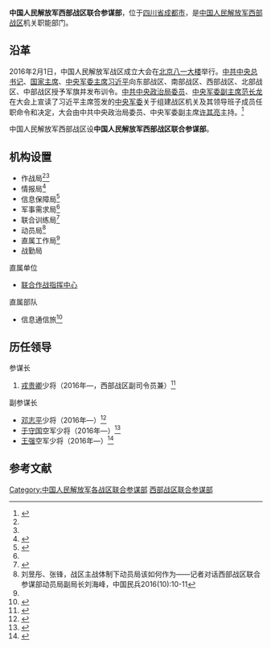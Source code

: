 {{Infobox PRCG
|color = darkgreen
|机构名称 = 中国人民解放军西部战区<br />联合参谋部
|上级机构 = [[中国人民解放军西部战区|中国人民解放军西部战区]]
|机构类型 = 战区机关职能部门
|军事级别 = 
|标志1 = China Emblem PLA.svg
|标志1说明 = [[中国人民解放军军徽|中国人民解放军军徽]]
|职位1 = 参谋长
|人员1 = [[戎贵卿|戎贵卿]]
|衔级1 = [[中国人民解放军少将|少将]]
|职位2 = 
|人员2 =
|职位3 =
|人员3 =
|职位4 =
|人员4 =
|地址1 = [[四川省|四川省]][[成都市|成都市]]
|成立时间 = 2016年
|a=
|b=
|c=
|d=
|E=
|e=
}}

'''中国人民解放军西部战区联合参谋部'''，位于[[四川省|四川省]][[成都市|成都市]]，是[[中国人民解放军西部战区|中国人民解放军西部战区]]机关职能部门。

==沿革==
2016年2月1日，中国人民解放军战区成立大会在[[北京|北京]][[八一大楼|八一大楼]]举行。[[中共中央总书记|中共中央总书记]]、[[中华人民共和国主席|国家主席]]、[[中央军委主席|中央军委主席]][[习近平|习近平]]向东部战区、南部战区、西部战区、北部战区、中部战区授予军旗并发布训令。[[中共中央政治局委员|中共中央政治局委员]]、[[中央军委副主席|中央军委副主席]][[范长龙|范长龙]]在大会上宣读了习近平主席签发的[[中央军委|中央军委]]关于组建战区机关及其领导班子成员任职命令和决定，大会由中共中央政治局委员、中央军委副主席[[许其亮|许其亮]]主持。<ref>{{cite web  |url =http://news.xinhuanet.com/politics/2016-02/01/c_1117960554.htm  |title =中国人民解放军战区成立大会在北京举行  |author =  |date =2016-02-01  |publisher =新华网  |language =  |accessdate =  |quote =  |archive-date =2017-09-22  |archive-url =https://web.archive.org/web/20170922222113/http://news.xinhuanet.com/politics/2016-02/01/c_1117960554.htm  |dead-url =no  }}</ref>

中国人民解放军西部战区设'''中国人民解放军西部战区联合参谋部'''。

==机构设置==
*作战局<ref name=pojie/><ref name=wy/>
*情报局<ref name=wy>{{Cite web |url = http://money.163.com/16/0218/06/BG395QVS00253B0H.html#from=keyscan |title = 军改，改出了什么 |author =  |date = 2016-02-18 |publisher = 网易 |language =  |accessdate =  |quote =  |archive-url = https://web.archive.org/web/20190123215050/http://money.163.com/16/0218/06/BG395QVS00253B0H.html#from=keyscan |archive-date = 2019-01-23 |dead-url = yes }}</ref>
*信息保障局<ref>{{Cite web |url = http://www.cuit.edu.cn/ShowNews?id=4775 |title = 西部战区联合参谋部信息保障局来我校交流访问 |author =  |date = 2016-12-16 |publisher = 成信新闻网 |language =  |accessdate =  |quote =  }}{{Dead link}}</ref>
*军事需求局<ref name=wy/>
*联合训练局<ref name=pojie>{{cite web |url = http://news.163.com/16/0303/05/BH798H4O00014AED.html |title = 像打仗攻山头一样，破解战区运行中的新问题 |author =  |date = 2016-03-03 |publisher = 网易 |language =  |accessdate =  |quote =  |archive-url = https://web.archive.org/web/20180613040604/http://news.163.com/16/0303/05/BH798H4O00014AED.html |archive-date = 2018-06-13 |dead-url = yes }}</ref>
*动员局<ref>刘昱彤、张锋，战区主战体制下动员局该如何作为——记者对话西部战区联合参谋部动员局副局长刘海峰，中国民兵2016(10):10-11</ref>
*直属工作局<ref name=pojie/>
*战勤局

;直属单位
*[[中国人民解放军西部战区联合作战指挥中心|联合作战指挥中心]]

;直属部队
*信息通信旅<ref>{{Cite web|url =http://toutiao.china.com/tpsy/ltjsrph/13000457/20170426/30465486_1.html|title =军改大动作！陆军保留13个集团军，番号大变|author =|date =2017-04-28|publisher =中华网|language =|accessdate =|quote =|deadurl =yes|archiveurl =https://web.archive.org/web/20170730172059/http://toutiao.china.com/tpsy/ltjsrph/13000457/20170426/30465486_1.html|archivedate =2017-07-30|df =}}</ref>

== 历任领导 ==
;参谋长
#[[戎贵卿|戎贵卿]]少将（2016年—，西部战区副司令员兼）<ref>{{Cite web|url =  http://china.caixin.com/2016-03-07/100916874.html|title =  57岁戎贵卿履新西部战区副司令员兼参谋长|author =  |date =  2016-03-07|publisher =  财新网|language =  |accessdate =  |quote =  |archive-date =  2019-05-12|archive-url =  https://web.archive.org/web/20190512133404/http://china.caixin.com/2016-03-07/100916874.html|dead-url =  no}}</ref>

;副参谋长
*[[邓志平|邓志平]]少将（2016年—）<ref>{{Cite web |url = http://news.163.com/16/0205/10/BF27C9QQ00014AED.html |title = 邓志平转任西部战区副参谋长，曾在老山前线立下二等战功 |author =  |date = 2016-02-05 |publisher = 网易 |language =  |accessdate =  |quote =  |archive-url = https://web.archive.org/web/20190124005610/http://news.163.com/16/0205/10/BF27C9QQ00014AED.html |archive-date = 2019-01-24 |dead-url = yes }}</ref>
*[[于守国|于守国]]空军少将（2016年—）<ref>{{Cite web |url = http://finance.ifeng.com/a/20160729/14654043_0.shtml |title = 空军少将于守国出任西部战区副参谋长 |author =  |date = 2016-07-29 |publisher = 凤凰网 |language =  |accessdate =  |quote =  |archive-date = 2019-01-24 |archive-url = https://web.archive.org/web/20190124005610/http://finance.ifeng.com/a/20160729/14654043_0.shtml |dead-url = no }}</ref>
*[[王强_(空军将领)|王强]]空军少将（2016年—）<ref>{{cite web |url = http://news.qq.com/a/20160801/045124.htm |title = 王强调任西部战区副参谋长兼西部战区空军参谋长 |author =  |date = 2016-08-01 |publisher = 腾讯 |language =  |accessdate =  |quote =  |archive-date = 2020-11-17 |archive-url = https://web.archive.org/web/20201117204759/https://news.qq.com/a/20160801/045124.htm |dead-url = no }}</ref>

== 参考文献 ==
{{Reflist|30em}}

[[Category:中国人民解放军各战区联合参谋部|Category:中国人民解放军各战区联合参谋部]]
[[Category:西部战区联合参谋部|]]